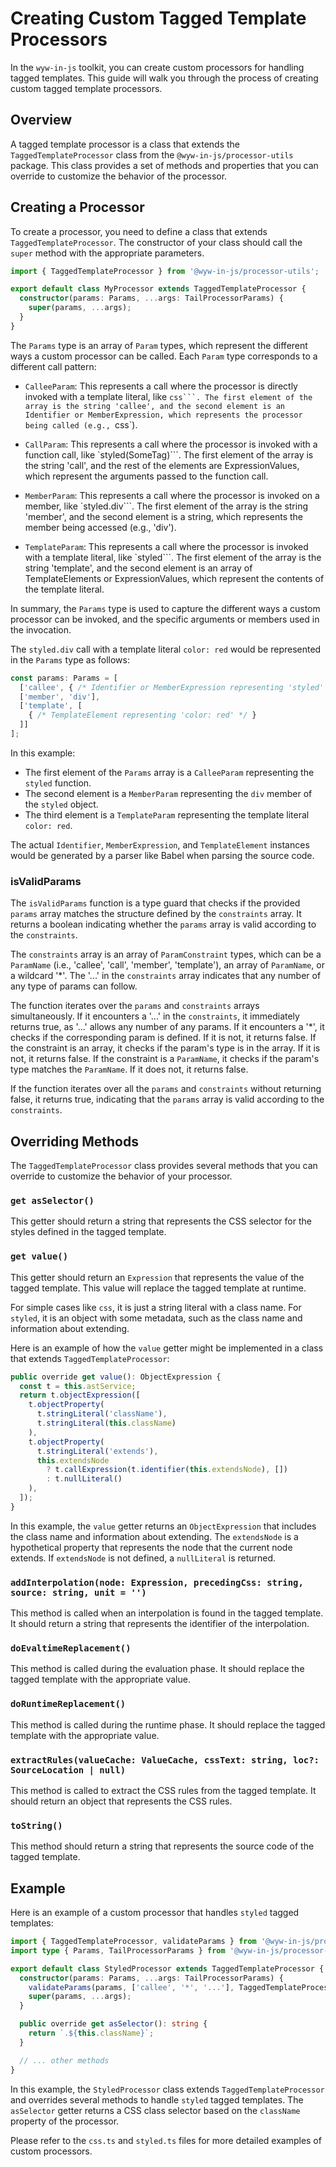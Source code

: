 # Creating Custom Tagged Template Processors

In the `wyw-in-js` toolkit, you can create custom processors for handling tagged templates. This guide will walk you through the process of creating custom tagged template processors.

## Overview

A tagged template processor is a class that extends the `TaggedTemplateProcessor` class from the `@wyw-in-js/processor-utils` package. This class provides a set of methods and properties that you can override to customize the behavior of the processor.

## Creating a Processor

To create a processor, you need to define a class that extends `TaggedTemplateProcessor`. The constructor of your class should call the `super` method with the appropriate parameters.

```typescript
import { TaggedTemplateProcessor } from '@wyw-in-js/processor-utils';

export default class MyProcessor extends TaggedTemplateProcessor {
  constructor(params: Params, ...args: TailProcessorParams) {
    super(params, ...args);
  }
}
```

The `Params` type is an array of `Param` types, which represent the different ways a custom processor can be called. Each `Param` type corresponds to a different call pattern:

- `CalleeParam`: This represents a call where the processor is directly invoked with a template literal, like `css```. The first element of the array is the string 'callee', and the second element is an Identifier or MemberExpression, which represents the processor being called (e.g., `css`).

- `CallParam`: This represents a call where the processor is invoked with a function call, like `styled(SomeTag)```. The first element of the array is the string 'call', and the rest of the elements are ExpressionValues, which represent the arguments passed to the function call.

- `MemberParam`: This represents a call where the processor is invoked on a member, like `styled.div```. The first element of the array is the string 'member', and the second element is a string, which represents the member being accessed (e.g., 'div').

- `TemplateParam`: This represents a call where the processor is invoked with a template literal, like `styled```. The first element of the array is the string 'template', and the second element is an array of TemplateElements or ExpressionValues, which represent the contents of the template literal.

In summary, the `Params` type is used to capture the different ways a custom processor can be invoked, and the specific arguments or members used in the invocation.

The `styled.div` call with a template literal `color: red` would be represented in the `Params` type as follows:

```typescript
const params: Params = [
  ['callee', { /* Identifier or MemberExpression representing 'styled' */ }],
  ['member', 'div'],
  ['template', [
    { /* TemplateElement representing 'color: red' */ }
  ]]
];
```

In this example:

- The first element of the `Params` array is a `CalleeParam` representing the `styled` function.
- The second element is a `MemberParam` representing the `div` member of the `styled` object.
- The third element is a `TemplateParam` representing the template literal `color: red`.

The actual `Identifier`, `MemberExpression`, and `TemplateElement` instances would be generated by a parser like Babel when parsing the source code.

### isValidParams

The `isValidParams` function is a type guard that checks if the provided `params` array matches the structure defined by the `constraints` array. It returns a boolean indicating whether the `params` array is valid according to the `constraints`.

The `constraints` array is an array of `ParamConstraint` types, which can be a `ParamName` (i.e., 'callee', 'call', 'member', 'template'), an array of `ParamName`, or a wildcard '*'. The '...' in the `constraints` array indicates that any number of any type of params can follow.

The function iterates over the `params` and `constraints` arrays simultaneously. If it encounters a '...' in the `constraints`, it immediately returns true, as '...' allows any number of any params. If it encounters a '*', it checks if the corresponding param is defined. If it is not, it returns false. If the constraint is an array, it checks if the param's type is in the array. If it is not, it returns false. If the constraint is a `ParamName`, it checks if the param's type matches the `ParamName`. If it does not, it returns false.

If the function iterates over all the `params` and `constraints` without returning false, it returns true, indicating that the `params` array is valid according to the `constraints`.

## Overriding Methods

The `TaggedTemplateProcessor` class provides several methods that you can override to customize the behavior of your processor.

### `get asSelector()`

This getter should return a string that represents the CSS selector for the styles defined in the tagged template.

### `get value()`

This getter should return an `Expression` that represents the value of the tagged template. This value will replace the tagged template at runtime.

For simple cases like `css`, it is just a string literal with a class name. For `styled`, it is an object with some metadata, such as the class name and information about extending.

Here is an example of how the `value` getter might be implemented in a class that extends `TaggedTemplateProcessor`:

```typescript
public override get value(): ObjectExpression {
  const t = this.astService;
  return t.objectExpression([
    t.objectProperty(
      t.stringLiteral('className'),
      t.stringLiteral(this.className)
    ),
    t.objectProperty(
      t.stringLiteral('extends'),
      this.extendsNode
        ? t.callExpression(t.identifier(this.extendsNode), [])
        : t.nullLiteral()
    ),
  ]);
}
```

In this example, the `value` getter returns an `ObjectExpression` that includes the class name and information about extending. The `extendsNode` is a hypothetical property that represents the node that the current node extends. If `extendsNode` is not defined, a `nullLiteral` is returned.

### `addInterpolation(node: Expression, precedingCss: string, source: string, unit = '')`

This method is called when an interpolation is found in the tagged template. It should return a string that represents the identifier of the interpolation.

### `doEvaltimeReplacement()`

This method is called during the evaluation phase. It should replace the tagged template with the appropriate value.

### `doRuntimeReplacement()`

This method is called during the runtime phase. It should replace the tagged template with the appropriate value.

### `extractRules(valueCache: ValueCache, cssText: string, loc?: SourceLocation | null)`

This method is called to extract the CSS rules from the tagged template. It should return an object that represents the CSS rules.

### `toString()`

This method should return a string that represents the source code of the tagged template.

## Example

Here is an example of a custom processor that handles `styled` tagged templates:

```typescript
import { TaggedTemplateProcessor, validateParams } from '@wyw-in-js/processor-utils';
import type { Params, TailProcessorParams } from '@wyw-in-js/processor-utils';

export default class StyledProcessor extends TaggedTemplateProcessor {
  constructor(params: Params, ...args: TailProcessorParams) {
    validateParams(params, ['callee', '*', '...'], TaggedTemplateProcessor.SKIP);
    super(params, ...args);
  }

  public override get asSelector(): string {
    return `.${this.className}`;
  }

  // ... other methods
}
```

In this example, the `StyledProcessor` class extends `TaggedTemplateProcessor` and overrides several methods to handle `styled` tagged templates. The `asSelector` getter returns a CSS class selector based on the `className` property of the processor.

Please refer to the `css.ts` and `styled.ts` files for more detailed examples of custom processors.
